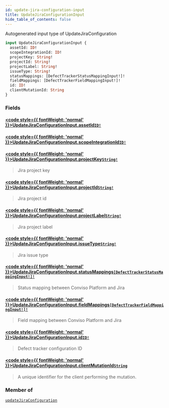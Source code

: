 ```yaml
---
id: update-jira-configuration-input
title: UpdateJiraConfigurationInput
hide_table_of_contents: false
---
```








Autogenerated input type of UpdateJiraConfiguration

```graphql
input UpdateJiraConfigurationInput {
  assetId: ID!
  scopeIntegrationId: ID!
  projectKey: String!
  projectId: String!
  projectLabel: String!
  issueType: String!
  statusMappings: [DefectTrackerStatusMappingInput!]!
  fieldMappings: [DefectTrackerFieldMappingInput!]!
  id: ID!
  clientMutationId: String
}
```


### Fields

#### [<code style={{ fontWeight: 'normal' }}>UpdateJiraConfigurationInput.<b>assetId</b></code>](#)<Bullet />[`ID!`](/api/graphql/documentation/scalars/id) <Badge class="secondary" text="non-null"/> <Badge class="secondary" text="scalar"/>
> 
> 

#### [<code style={{ fontWeight: 'normal' }}>UpdateJiraConfigurationInput.<b>scopeIntegrationId</b></code>](#)<Bullet />[`ID!`](/api/graphql/documentation/scalars/id) <Badge class="secondary" text="non-null"/> <Badge class="secondary" text="scalar"/>
> 
> 

#### [<code style={{ fontWeight: 'normal' }}>UpdateJiraConfigurationInput.<b>projectKey</b></code>](#)<Bullet />[`String!`](/api/graphql/documentation/scalars/string) <Badge class="secondary" text="non-null"/> <Badge class="secondary" text="scalar"/>
> Jira project key
> 

#### [<code style={{ fontWeight: 'normal' }}>UpdateJiraConfigurationInput.<b>projectId</b></code>](#)<Bullet />[`String!`](/api/graphql/documentation/scalars/string) <Badge class="secondary" text="non-null"/> <Badge class="secondary" text="scalar"/>
> Jira project id
> 

#### [<code style={{ fontWeight: 'normal' }}>UpdateJiraConfigurationInput.<b>projectLabel</b></code>](#)<Bullet />[`String!`](/api/graphql/documentation/scalars/string) <Badge class="secondary" text="non-null"/> <Badge class="secondary" text="scalar"/>
> Jira project label
> 

#### [<code style={{ fontWeight: 'normal' }}>UpdateJiraConfigurationInput.<b>issueType</b></code>](#)<Bullet />[`String!`](/api/graphql/documentation/scalars/string) <Badge class="secondary" text="non-null"/> <Badge class="secondary" text="scalar"/>
> Jira issue type
> 

#### [<code style={{ fontWeight: 'normal' }}>UpdateJiraConfigurationInput.<b>statusMappings</b></code>](#)<Bullet />[`[DefectTrackerStatusMappingInput!]!`](/api/graphql/documentation/inputs/defect-tracker-status-mapping-input) <Badge class="secondary" text="non-null"/> <Badge class="secondary" text="input"/>
> Status mapping between Conviso Platform and Jira
> 

#### [<code style={{ fontWeight: 'normal' }}>UpdateJiraConfigurationInput.<b>fieldMappings</b></code>](#)<Bullet />[`[DefectTrackerFieldMappingInput!]!`](/api/graphql/documentation/inputs/defect-tracker-field-mapping-input) <Badge class="secondary" text="non-null"/> <Badge class="secondary" text="input"/>
> Field mapping between Conviso Platform and Jira
> 

#### [<code style={{ fontWeight: 'normal' }}>UpdateJiraConfigurationInput.<b>id</b></code>](#)<Bullet />[`ID!`](/api/graphql/documentation/scalars/id) <Badge class="secondary" text="non-null"/> <Badge class="secondary" text="scalar"/>
> Defect tracker configuration ID
> 

#### [<code style={{ fontWeight: 'normal' }}>UpdateJiraConfigurationInput.<b>clientMutationId</b></code>](#)<Bullet />[`String`](/api/graphql/documentation/scalars/string) <Badge class="secondary" text="scalar"/>
> A unique identifier for the client performing the mutation.
> 



### Member of

[`updateJiraConfiguration`](/api/graphql/documentation/mutations/update-jira-configuration)  <Badge class="secondary" text="mutation"/>




